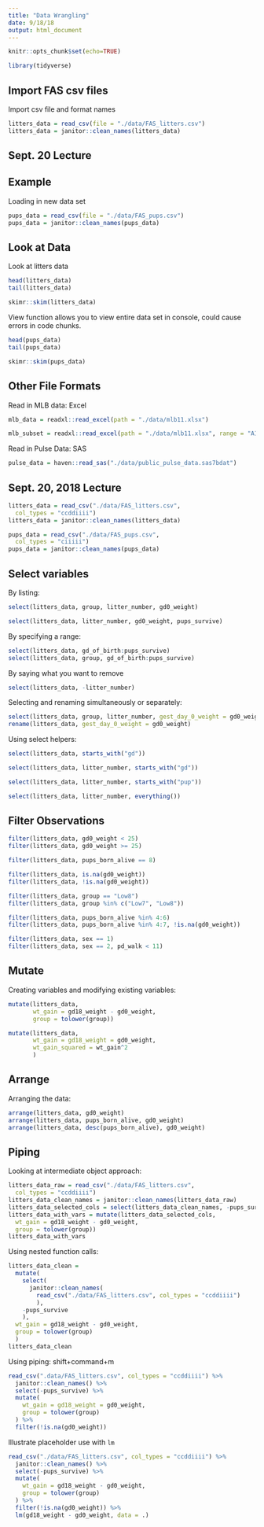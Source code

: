 ```yaml
---
title: "Data Wrangling"
date: 9/18/18
output: html_document
---
```


```r
knitr::opts_chunk$set(echo=TRUE)

library(tidyverse)
```

## Import FAS csv files

Import csv file and format names

```r
litters_data = read_csv(file = "./data/FAS_litters.csv")
litters_data = janitor::clean_names(litters_data)
```

## Sept. 20 Lecture



## Example

Loading in new data set

```r
pups_data = read_csv(file = "./data/FAS_pups.csv")
pups_data = janitor::clean_names(pups_data)
```

## Look at Data

Look at litters data

```r
head(litters_data)
tail(litters_data)

skimr::skim(litters_data)
```

View function allows you to view entire data set in console, could cause errors in code chunks.

```r
head(pups_data)
tail(pups_data)

skimr::skim(pups_data)
```


## Other File Formats

Read in MLB data: Excel

```r
mlb_data = readxl::read_excel(path = "./data/mlb11.xlsx")

mlb_subset = readxl::read_excel(path = "./data/mlb11.xlsx", range = "A1:E17")
```

Read in Pulse Data: SAS 

```r
pulse_data = haven::read_sas("./data/public_pulse_data.sas7bdat")
```

## Sept. 20, 2018 Lecture

```r
litters_data = read_csv("./data/FAS_litters.csv",
  col_types = "ccddiiii")
litters_data = janitor::clean_names(litters_data)

pups_data = read_csv("./data/FAS_pups.csv",
  col_types = "ciiiii")
pups_data = janitor::clean_names(pups_data)

```

## Select variables

By listing:
```r
select(litters_data, group, litter_number, gd0_weight)

select(litters_data, litter_number, gd0_weight, pups_survive)

```

By specifying a range:

```r
select(litters_data, gd_of_birth:pups_survive)
select(litters_data, group, gd_of_birth:pups_survive)

```

By saying what you want to remove

```r
select(litters_data, -litter_number)
```

Selecting and renaming simultaneously or separately:

```r
select(litters_data, group, litter_number, gest_day_0_weight = gd0_weight)
rename(litters_data, gest_day_0_weight = gd0_weight)
```

Using select helpers:

```r
select(litters_data, starts_with("gd"))

select(litters_data, litter_number, starts_with("gd"))

select(litters_data, litter_number, starts_with("pup"))

select(litters_data, litter_number, everything())

```


## Filter Observations

```r
filter(litters_data, gd0_weight < 25)
filter(litters_data, gd0_weight >= 25)

filter(litters_data, pups_born_alive == 8)

filter(litters_data, is.na(gd0_weight))
filter(litters_data, !is.na(gd0_weight))

filter(litters_data, group == "Low8")
filter(litters_data, group %in% c("Low7", "Low8"))

filter(litters_data, pups_born_alive %in% 4:6)
filter(litters_data, pups_born_alive %in% 4:7, !is.na(gd0_weight))

filter(litters_data, sex == 1)
filter(litters_data, sex == 2, pd_walk < 11)

```

## Mutate

Creating variables and modifying existing variables:

```r
mutate(litters_data,
       wt_gain = gd18_weight - gd0_weight,
       group = tolower(group))

mutate(litters_data,
       wt_gain = gd18_weight = gd0_weight,
       wt_gain_squared = wt_gain^2
       )
```

## Arrange

Arranging the data:

```r
arrange(litters_data, gd0_weight)
arrange(litters_data, pups_born_alive, gd0_weight)
arrange(litters_data, desc(pups_born_alive), gd0_weight)
```

## Piping

Looking at intermediate object approach:

```r
litters_data_raw = read_csv("./data/FAS_litters.csv",
  col_types = "ccddiiii")
litters_data_clean_names = janitor::clean_names(litters_data_raw)
litters_data_selected_cols = select(litters_data_clean_names, -pups_survive)
litters_data_with_vars = mutate(litters_data_selected_cols, 
  wt_gain = gd18_weight - gd0_weight,
  group = tolower(group))
litters_data_with_vars
```

Using nested function calls:

```r
litters_data_clean = 
  mutate(
    select(
      janitor::clean_names(
        read_csv("./data/FAS_litters.csv", col_types = "ccddiiii")
        ), 
    -pups_survive
    ),
  wt_gain = gd18_weight - gd0_weight,
  group = tolower(group)
  )
litters_data_clean
```

Using piping: shift+command+m

```r
read_csv(".data/FAS_litters.csv", col_types = "ccddiiii") %>% 
  janitor::clean_names() %>% 
  select(-pups_survive) %>% 
  mutate(
    wt_gain = gd18_weight = gd0_weight, 
    group = tolower(group)
  ) %>% 
  filter(!is.na(gd0_weight))
```

Illustrate placeholder use with `lm`

```r
read_csv("./data/FAS_litters.csv", col_types = "ccddiiii") %>% 
  janitor::clean_names() %>% 
  select(-pups_survive) %>% 
  mutate(
    wt_gain = gd18_weight - gd0_weight, 
    group = tolower(group)
  ) %>% 
  filter(!is.na(gd0_weight)) %>% 
  lm(gd18_weight - gd0_weight, data = .)

```






